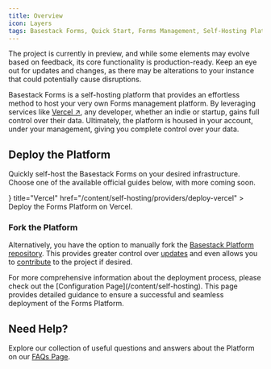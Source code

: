 ```yaml
---
title: Overview
icon: Layers
tags: Basestack Forms, Quick Start, Forms Management, Self-Hosting Platform, Hosting Solution, Forms Management Platform, Effortless Method, Quick Setup, Self-Hosted Forms, Overview, Static Forms, Host Your Own Forms, Forms Implementation, Simplified Forms Management
---
```



<Callout type="warning">
  The project is currently in preview, and while some elements may evolve based
  on feedback, its core functionality is production-ready. Keep an eye out for
  updates and changes, as there may be alterations to your instance that could
  potentially cause disruptions.
</Callout>

Basestack Forms is a self-hosting platform that provides an effortless method to host your very own Forms management platform. By leveraging services like [Vercel ↗](https://vercel.com/?ref=basestack.co), any developer, whether an indie or startup, gains full control over their data. Ultimately, the platform is housed in your account, under your management, giving you complete control over your data.

## Deploy the Platform

Quickly self-host the Basestack Forms on your desired infrastructure. Choose one of the available official guides below, with more coming soon.

<Cards>
  <Card
    icon={<Triangle />}
    title="Vercel"
    href="/content/self-hosting/providers/deploy-vercel"
  >
    Deploy the Forms Platform on Vercel.
  </Card>
</Cards>

### Fork the Platform

Alternatively, you have the option to manually fork the [Basestack Platform repository](https://github.com/basestack-co/basestack). This provides greater control over [updates](/content/self-hosting/updates) and even allows you to [contribute](/content/self-hosting/contributing) to the project if desired.

<Callout type="info">
  For more comprehensive information about the deployment process, please check
  out the [Configuration Page](/content/self-hosting). This page provides detailed
  guidance to ensure a successful and seamless deployment of the Forms Platform.
</Callout>

## Need Help?

Explore our collection of useful questions and answers about the Platform on our [FAQs Page](/content/self-hosting/faqs).
